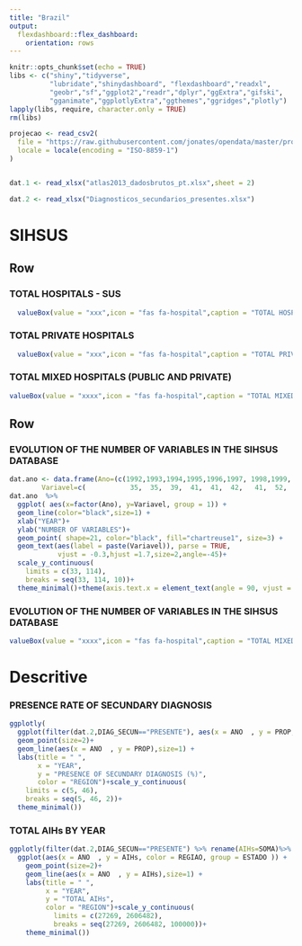 ```yaml
---
title: "Brazil"
output: 
  flexdashboard::flex_dashboard:
    orientation: rows
---
```




```r
knitr::opts_chunk$set(echo = TRUE)
libs <- c("shiny","tidyverse",
          "lubridate","shinydashboard", "flexdashboard","readxl",
          "geobr","sf","ggplot2","readr","dplyr","ggExtra","gifski",
          "gganimate","ggplotlyExtra","ggthemes","ggridges","plotly")
lapply(libs, require, character.only = TRUE)
rm(libs)

projecao <- read_csv2(
  file = "https://raw.githubusercontent.com/jonates/opendata/master/projecao_IBGE_2018/projecao_IBGE_2018_atualizada06042020.csv",
  locale = locale(encoding = "ISO-8859-1")
)


dat.1 <- read_xlsx("atlas2013_dadosbrutos_pt.xlsx",sheet = 2)

dat.2 <- read_xlsx("Diagnosticos_secundarios_presentes.xlsx")
```



SIHSUS {data-icon="fas fa-hospital"}
=============================


Row
-----------------------------------------------------


### TOTAL HOSPITALS - SUS
```r
  valueBox(value = "xxx",icon = "fas fa-hospital",caption = "TOTAL HOSPITALS - 100% SUS", color = rgb(1,0,0.2))
```


###  TOTAL PRIVATE HOSPITALS 
```r
  valueBox(value = "xxx",icon = "fas fa-hospital",caption = "TOTAL PRIVATE HOSPITALS", color = rgb(0.5,0.6,0.5))
```


### TOTAL MIXED HOSPITALS (PUBLIC AND PRIVATE)
```r
valueBox(value = "xxxx",icon = "fas fa-hospital",caption = "TOTAL MIXED HOSPITALS (PUBLIC AND PRIVATE)",color = rgb(0.8,0.2,0.9))
```


Row  
----------------------------------

### **EVOLUTION OF THE NUMBER OF VARIABLES IN THE SIHSUS DATABASE**

```r
dat.ano <- data.frame(Ano=(c(1992,1993,1994,1995,1996,1997, 1998,1999, 2000, 2001,2002,2003,2004, 2005, 2006,2007,2008,2009,2010,2011,2012,2013,2014,2015,2016,2017,2018,2019,2020)),
        Variavel=c(           35,  35,  39,  41,  41,  42,   41,  52,   60,   60,  65,  68,  69,   69,   75,  75,   86, 86,   86, 93,  93,   95,  113, 113, 113, 113, 113, 113, 113))
dat.ano  %>%
  ggplot( aes(x=factor(Ano), y=Variavel, group = 1)) +
  geom_line(color="black",size=1) + 
  xlab("YEAR")+
  ylab("NUMBER OF VARIABLES")+
  geom_point( shape=21, color="black", fill="chartreuse1", size=3) +
  geom_text(aes(label = paste(Variavel)), parse = TRUE,
            vjust = -0.3,hjust =1.7,size=2,angle=-45)+
  scale_y_continuous(
    limits = c(33, 114),
    breaks = seq(33, 114, 10))+
  theme_minimal()+theme(axis.text.x = element_text(angle = 90, vjust = 0.5, hjust=2))

```


### **EVOLUTION OF THE NUMBER OF VARIABLES IN THE SIHSUS DATABASE**

```r
valueBox(value = "xxxx",icon = "fas fa-hospital",caption = "TOTAL MIXED HOSPITALS (PUBLIC AND PRIVATE)",color = rgb(0.8,0.2,0.9))
```







Descritive {data-icon="fas fa-globe-americas"}
=============================

### **PRESENCE RATE OF SECUNDARY DIAGNOSIS**

```r
ggplotly(
  ggplot(filter(dat.2,DIAG_SECUN=="PRESENTE"), aes(x = ANO  , y = PROP, color = REGIAO, group = ESTADO )) +
  geom_point(size=2)+
  geom_line(aes(x = ANO  , y = PROP),size=1) +
  labs(title = " ",
       x = "YEAR",
       y = "PRESENCE OF SECUNDARY DIAGNOSIS (%)",
       color = "REGION")+scale_y_continuous(
    limits = c(5, 46),
    breaks = seq(5, 46, 2))+
  theme_minimal())
```


### **TOTAL AIHs BY YEAR**

```r
ggplotly(filter(dat.2,DIAG_SECUN=="PRESENTE") %>% rename(AIHs=SOMA)%>%
  ggplot(aes(x = ANO  , y = AIHs, color = REGIAO, group = ESTADO )) +
    geom_point(size=2)+
    geom_line(aes(x = ANO  , y = AIHs),size=1) +
    labs(title = " ",
         x = "YEAR",
         y = "TOTAL AIHs",
         color = "REGION")+scale_y_continuous(
           limits = c(27269, 2606482),
           breaks = seq(27269, 2606482, 100000))+
    theme_minimal())
```



